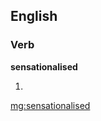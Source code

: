 ==English==

===Verb===
'''sensationalised'''

# {{British}} {{past of|[[sensationalise]]}}

[[mg:sensationalised]]